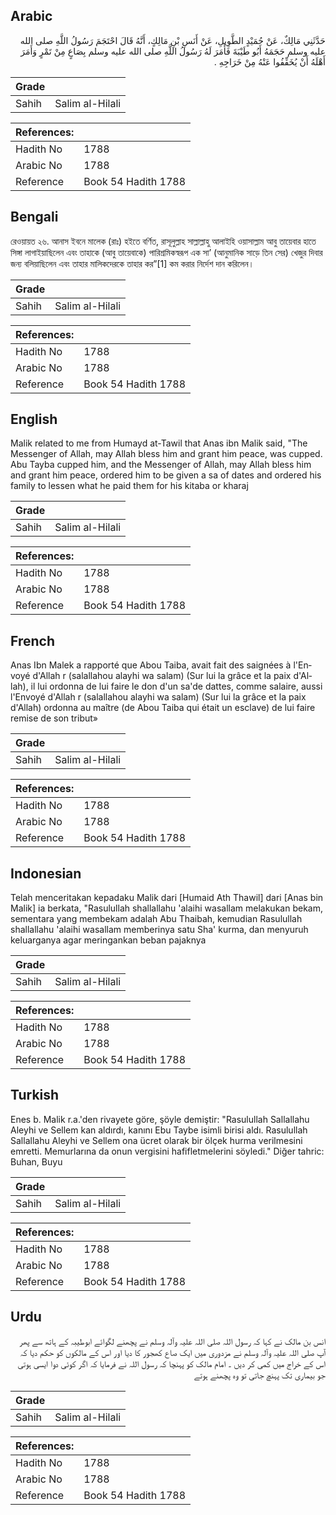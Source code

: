 ## Arabic


<div dir="rtl" lang="ar" style={{fontSize:'larger',backgroundColor:'#f8f9fa',padding:20}}>
حَدَّثَنِي مَالِكٌ، عَنْ حُمَيْدٍ الطَّوِيلِ، عَنْ أَنَسِ بْنِ مَالِكٍ، أَنَّهُ قَالَ احْتَجَمَ رَسُولُ اللَّهِ صلى الله عليه وسلم حَجَمَهُ أَبُو طَيْبَةَ فَأَمَرَ لَهُ رَسُولُ اللَّهِ صلى الله عليه وسلم بِصَاعٍ مِنْ تَمْرٍ وَأَمَرَ أَهْلَهُ أَنْ يُخَفِّفُوا عَنْهُ مِنْ خَرَاجِهِ ‏.‏
</div>
<div style={{backgroundColor:'#f8f9fa',padding:20, marginBottom: 10}}><table> <thead> <tr> <th>Grade</th> <th></th> </tr> </thead> <tbody> <tr><td>Sahih</td><td>Salim al-Hilali</td></tr></tbody></table><table> <thead> <tr> <th>References:</th> <th></th> </tr> </thead> <tbody><tr><td>Hadith No</td><td>1788</td></tr><tr><td>Arabic No</td><td>1788</td></tr><tr><td>Reference</td><td>Book 54 Hadith 1788</td></tr></tbody></table></div>

## Bengali


<div dir="ltr" lang="bn" style={{fontSize:'larger',backgroundColor:'#f8f9fa',padding:20}}>
রেওয়ায়ত ২৬. আনাস ইবনে মালেক (রাঃ) হইতে বর্ণিত, রাসূলুল্লাহ সাল্লাল্লাহু আলাইহি ওয়াসাল্লাম আবু তায়েবার হাতে সিঙ্গা লাগাইয়াছিলেন এবং তাহাকে (আবু তায়েবাকে) পারিশ্রমিকস্বরূপ এক সা’ (আনুমানিক সাড়ে তিন সের) খেজুর দিবার জন্য বলিয়াছিলেন এবং তাহার মালিকদেরকে তাহার কর”[1] কম করার নির্দেশ দান করিলেন।
</div>
<div style={{backgroundColor:'#f8f9fa',padding:20, marginBottom: 10}}><table> <thead> <tr> <th>Grade</th> <th></th> </tr> </thead> <tbody> <tr><td>Sahih</td><td>Salim al-Hilali</td></tr></tbody></table><table> <thead> <tr> <th>References:</th> <th></th> </tr> </thead> <tbody><tr><td>Hadith No</td><td>1788</td></tr><tr><td>Arabic No</td><td>1788</td></tr><tr><td>Reference</td><td>Book 54 Hadith 1788</td></tr></tbody></table></div>

## English


<div dir="ltr" lang="en" style={{fontSize:'larger',backgroundColor:'#f8f9fa',padding:20}}>
Malik related to me from Humayd at-Tawil that Anas ibn Malik said, "The Messenger of Allah, may Allah bless him and grant him peace, was cupped. Abu Tayba cupped him, and the Messenger of Allah, may Allah bless him and grant him peace, ordered him to be given a sa of dates and ordered his family to lessen what he paid them for his kitaba or kharaj
</div>
<div style={{backgroundColor:'#f8f9fa',padding:20, marginBottom: 10}}><table> <thead> <tr> <th>Grade</th> <th></th> </tr> </thead> <tbody> <tr><td>Sahih</td><td>Salim al-Hilali</td></tr></tbody></table><table> <thead> <tr> <th>References:</th> <th></th> </tr> </thead> <tbody><tr><td>Hadith No</td><td>1788</td></tr><tr><td>Arabic No</td><td>1788</td></tr><tr><td>Reference</td><td>Book 54 Hadith 1788</td></tr></tbody></table></div>

## French


<div dir="ltr" lang="fr" style={{fontSize:'larger',backgroundColor:'#f8f9fa',padding:20}}>
Anas Ibn Malek a rapporté que Abou Taiba, avait fait des saignées à l'Envoyé d'Allah r (salallahou alayhi wa salam) (Sur lui la grâce et la paix d'Allah), il lui ordonna de lui faire le don d'un sa'de dattes, comme salaire, aussi l'Envoyé d'Allah r (salallahou alayhi wa salam) (Sur lui la grâce et la paix d'Allah) ordonna au maître (de Abou Taiba qui était un esclave) de lui faire remise de son tribut»
</div>
<div style={{backgroundColor:'#f8f9fa',padding:20, marginBottom: 10}}><table> <thead> <tr> <th>Grade</th> <th></th> </tr> </thead> <tbody> <tr><td>Sahih</td><td>Salim al-Hilali</td></tr></tbody></table><table> <thead> <tr> <th>References:</th> <th></th> </tr> </thead> <tbody><tr><td>Hadith No</td><td>1788</td></tr><tr><td>Arabic No</td><td>1788</td></tr><tr><td>Reference</td><td>Book 54 Hadith 1788</td></tr></tbody></table></div>

## Indonesian


<div dir="ltr" lang="id" style={{fontSize:'larger',backgroundColor:'#f8f9fa',padding:20}}>
Telah menceritakan kepadaku Malik dari [Humaid Ath Thawil] dari [Anas bin Malik] ia berkata, "Rasulullah shallallahu 'alaihi wasallam melakukan bekam, sementara yang membekam adalah Abu Thaibah, kemudian Rasulullah shallallahu 'alaihi wasallam memberinya satu Sha' kurma, dan menyuruh keluarganya agar meringankan beban pajaknya
</div>
<div style={{backgroundColor:'#f8f9fa',padding:20, marginBottom: 10}}><table> <thead> <tr> <th>Grade</th> <th></th> </tr> </thead> <tbody> <tr><td>Sahih</td><td>Salim al-Hilali</td></tr></tbody></table><table> <thead> <tr> <th>References:</th> <th></th> </tr> </thead> <tbody><tr><td>Hadith No</td><td>1788</td></tr><tr><td>Arabic No</td><td>1788</td></tr><tr><td>Reference</td><td>Book 54 Hadith 1788</td></tr></tbody></table></div>

## Turkish


<div dir="ltr" lang="tr" style={{fontSize:'larger',backgroundColor:'#f8f9fa',padding:20}}>
Enes b. Malik r.a.'den rivayete göre, şöyle demiştir: "Rasulullah Sallallahu Aleyhi ve Sellem kan aldırdı, kanını Ebu Taybe isimli birisi aldı. Rasulullah Sallallahu Aleyhi ve Sellem ona ücret olarak bir ölçek hurma verilmesini emretti. Memurlarına da onun vergisini hafifletmelerini söyledi." Diğer tahric: Buhan, Buyu
</div>
<div style={{backgroundColor:'#f8f9fa',padding:20, marginBottom: 10}}><table> <thead> <tr> <th>Grade</th> <th></th> </tr> </thead> <tbody> <tr><td>Sahih</td><td>Salim al-Hilali</td></tr></tbody></table><table> <thead> <tr> <th>References:</th> <th></th> </tr> </thead> <tbody><tr><td>Hadith No</td><td>1788</td></tr><tr><td>Arabic No</td><td>1788</td></tr><tr><td>Reference</td><td>Book 54 Hadith 1788</td></tr></tbody></table></div>

## Urdu


<div dir="rtl" lang="ur" style={{fontSize:'larger',backgroundColor:'#f8f9fa',padding:20}}>
انس بن مالک نے کہا کہ رسول اللہ صلی اللہ علیہ وآلہ وسلم نے پچھنے لگوائے ابوطیبہ کے ہاتھ سے پھر آپ صلی اللہ علیہ وآلہ وسلم نے مزدوری میں ایک صاع کھجور کا دیا اور اس کے مالکوں کو حکم دیا کہ اس کے خراج میں کمی کر دیں ۔ امام مالک کو پہنچا کہ رسول اللہ نے فرمایا کہ اگر کوئی دوا ایسی ہوتی جو بیماری تک پہنچ جاتی تو وہ پچھنے ہوتے
</div>
<div style={{backgroundColor:'#f8f9fa',padding:20, marginBottom: 10}}><table> <thead> <tr> <th>Grade</th> <th></th> </tr> </thead> <tbody> <tr><td>Sahih</td><td>Salim al-Hilali</td></tr></tbody></table><table> <thead> <tr> <th>References:</th> <th></th> </tr> </thead> <tbody><tr><td>Hadith No</td><td>1788</td></tr><tr><td>Arabic No</td><td>1788</td></tr><tr><td>Reference</td><td>Book 54 Hadith 1788</td></tr></tbody></table></div>